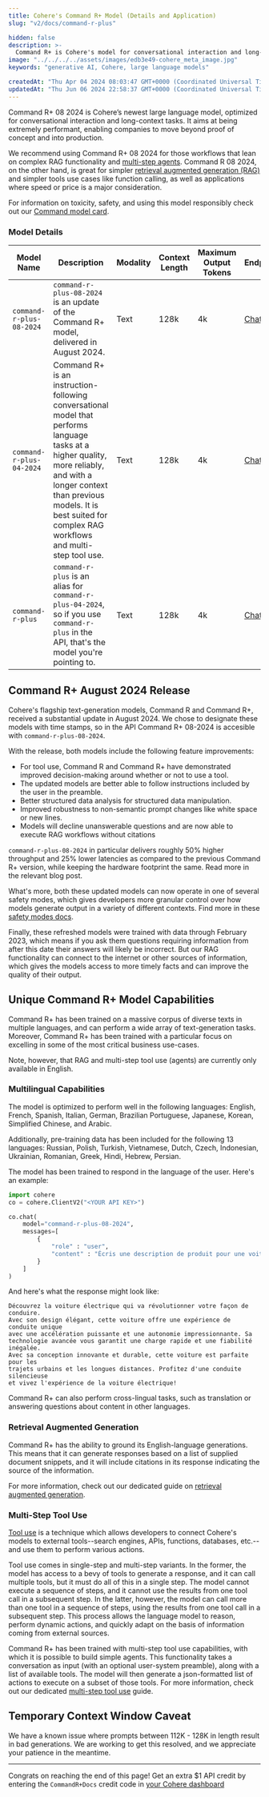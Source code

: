 ```yaml
---
title: Cohere's Command R+ Model (Details and Application)
slug: "v2/docs/command-r-plus"

hidden: false
description: >-
  Command R+ is Cohere's model for conversational interaction and long-context tasks, best suited for complex RAG workflows and multi-step tool use.
image: "../../../../assets/images/edb3e49-cohere_meta_image.jpg"  
keywords: "generative AI, Cohere, large language models"

createdAt: "Thu Apr 04 2024 08:03:47 GMT+0000 (Coordinated Universal Time)"
updatedAt: "Thu Jun 06 2024 22:58:37 GMT+0000 (Coordinated Universal Time)"
---
```


Command R+ 08 2024 is Cohere’s newest large language model, optimized for conversational interaction and long-context tasks. It aims at being extremely performant, enabling companies to move beyond proof of concept and into production.

We recommend using Command R+ 08 2024 for those workflows that lean on complex RAG functionality and [multi-step agents](/v2/docs/multi-step-tool-use). Command R 08 2024, on the other hand, is great for simpler [retrieval augmented generation (RAG)](/v2/docs/retrieval-augmented-generation-rag) and simpler tools use cases like function calling, as well as applications where speed or price is a major consideration.

For information on toxicity, safety, and using this model responsibly check out our [Command model card](https://docs.cohere.com/docs/responsible-use).

### Model Details
| Model Name               | Description                                                                                                                                                                                                                                         | Modality             | Context Length | Maximum Output Tokens | Endpoints              |
|--------------------------|-----------------------------------------------------------------------------------------------------------------------------------------------------------------------------------------------------------------------------------------------------|----------------------|----------------|-----------------------|------------------------|
| `command-r-plus-08-2024` | `command-r-plus-08-2024` is an update of the Command R+ model, delivered in August 2024.                                                                                                                                                            | Text                 | 128k           | 4k                    | [Chat](/reference/chat)|
| `command-r-plus-04-2024` | Command R+ is an instruction-following conversational model that performs language tasks at a higher quality, more reliably, and with a longer context than previous models. It is best suited for complex RAG workflows and multi-step tool use.   | Text                 | 128k           | 4k                    | [Chat](/reference/chat)|
| `command-r-plus`         | `command-r-plus` is an alias for `command-r-plus-04-2024`, so if you use `command-r-plus` in the API, that's the model you're pointing to.                                                                                                          | Text                 | 128k           | 4k                    | [Chat](/reference/chat)|

## Command R+ August 2024 Release
Cohere's flagship text-generation models, Command R and Command R+, received a substantial update in August 2024. We chose to designate these models with time stamps, so in the API Command R+ 08-2024 is accesible with `command-r-plus-08-2024`.

With the release, both models include the following feature improvements:
- For tool use, Command R and Command R+ have demonstrated improved decision-making around whether or not to use a tool.
- The updated models are better able to follow instructions included by the user in the preamble.
- Better structured data analysis for structured data manipulation. 
- Improved robustness to non-semantic prompt changes like white space or new lines.
- Models will decline unanswerable questions and are now able to execute RAG workflows without citations

`command-r-plus-08-2024` in particular delivers roughly 50% higher throughput and 25% lower latencies as compared to the previous Command R+ version, while keeping the hardware footprint the same. Read more in the relevant blog post. 

What's more, both these updated models can now operate in one of several safety modes, which gives developers more granular control over how models generate output in a variety of different contexts. Find more in these [safety modes docs](https://docs.cohere.com/docs/safety-modes).

Finally, these refreshed models were trained with data through February 2023, which means if you ask them questions requiring information from after this date their answers will likely be incorrect. But our RAG functionality can connect to the internet or other sources of information, which gives the models access to more timely facts and can improve the quality of their output.

## Unique Command R+ Model Capabilities

Command R+ has been trained on a massive corpus of diverse texts in multiple languages, and can perform a wide array of text-generation tasks. Moreover, Command R+ has been trained with a particular focus on excelling in some of the most critical business use-cases.

Note, however, that RAG and multi-step tool use (agents) are currently only available in English.

### Multilingual Capabilities

The model is optimized to perform well in the following languages: English, French, Spanish, Italian, German, Brazilian Portuguese, Japanese, Korean, Simplified Chinese, and Arabic. 

Additionally, pre-training data has been included for the following 13 languages: Russian, Polish, Turkish, Vietnamese, Dutch, Czech, Indonesian, Ukrainian, Romanian, Greek, Hindi, Hebrew, Persian.

The model has been trained to respond in the language of the user. Here's an example:

```python PYTHON
import cohere
co = cohere.ClientV2("<YOUR API KEY>")

co.chat(
    model="command-r-plus-08-2024",
    messages=[
        {
            "role" : "user",
            "content" : "Écris une description de produit pour une voiture électrique en 50 à 75 mots"
        }  
    ]
)
```

And here's what the response might look like:

```text TEXT
Découvrez la voiture électrique qui va révolutionner votre façon de conduire.
Avec son design élégant, cette voiture offre une expérience de conduite unique
avec une accélération puissante et une autonomie impressionnante. Sa
technologie avancée vous garantit une charge rapide et une fiabilité inégalée.
Avec sa conception innovante et durable, cette voiture est parfaite pour les 
trajets urbains et les longues distances. Profitez d'une conduite silencieuse
et vivez l'expérience de la voiture électrique!
```

Command R+ can also perform cross-lingual tasks, such as translation or answering questions about content in other languages.

### Retrieval Augmented Generation

Command R+ has the ability to ground its English-language generations. This means that it can generate responses based on a list of supplied document snippets, and it will include citations in its response indicating the source of the information.

For more information, check out our dedicated guide on [retrieval augmented generation](/v2/docs/retrieval-augmented-generation-rag).

### Multi-Step Tool Use

[Tool use](/v2/docs/tool-use) is a technique which allows developers to connect Cohere's models to external tools--search engines, APIs, functions, databases, etc.--and use them to perform various actions.

Tool use comes in single-step and multi-step variants. In the former, the model has access to a bevy of tools to generate a response, and it can call multiple tools, but it must do all of this in a single step. The model cannot execute a sequence of steps, and it cannot use the results from one tool call in a subsequent step. In the latter, however, the model can call more than one tool in a sequence of steps, using the results from one tool call in a subsequent step. This process allows the language model to reason, perform dynamic actions, and quickly adapt on the basis of information coming from external sources.

Command R+ has been trained with multi-step tool use capabilities, with which it is possible to build simple agents. This functionality takes a conversation as input (with an optional user-system preamble), along with a list of available tools. The model will then generate a json-formatted list of actions to execute on a subset of those tools. For more information, check out our dedicated [multi-step tool use](/v2/docs/multi-step-tool-use) guide.

## Temporary Context Window Caveat

We have a known issue where prompts between 112K - 128K in length result in bad generations. We are working to get this resolved, and we appreciate your patience in the meantime.

---
Congrats on reaching the end of this page! Get an extra $1 API credit by entering the `CommandR+Docs` credit code in [your Cohere dashboard](https://dashboard.cohere.com/billing?tab=payment)
